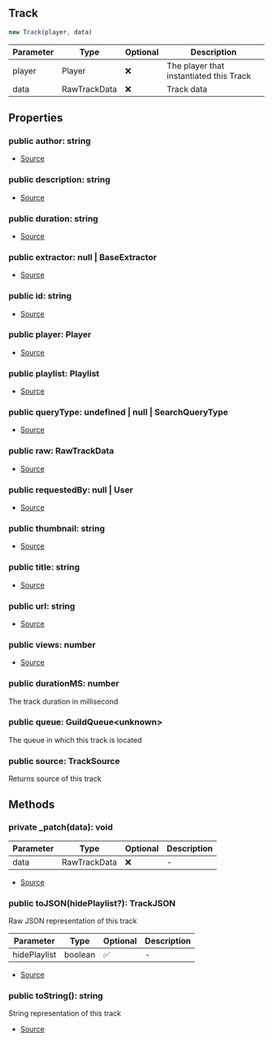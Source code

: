 ## Track

```typescript
new Track(player, data)
```
| Parameter | Type | Optional | Description |
| ----------- | ----------- | ----------- | ----------- |
| player | Player | ❌ | The player that instantiated this Track |
| data | RawTrackData | ❌ | Track data |

## Properties
### public  author: string
- [Source](https://github.com/Androz2091/discord-player/blob/4177c53/packages/discord-player/src/Structures/Track.ts#L14)
### public  description: string
- [Source](https://github.com/Androz2091/discord-player/blob/4177c53/packages/discord-player/src/Structures/Track.ts#L13)
### public  duration: string
- [Source](https://github.com/Androz2091/discord-player/blob/4177c53/packages/discord-player/src/Structures/Track.ts#L17)
### public  extractor: null \| BaseExtractor
- [Source](https://github.com/Androz2091/discord-player/blob/4177c53/packages/discord-player/src/Structures/Track.ts#L25)
### public  id: string
- [Source](https://github.com/Androz2091/discord-player/blob/4177c53/packages/discord-player/src/Structures/Track.ts#L26)
### public  player: Player
- [Source](https://github.com/Androz2091/discord-player/blob/4177c53/packages/discord-player/src/Structures/Track.ts#L11)
### public  playlist: Playlist
- [Source](https://github.com/Androz2091/discord-player/blob/4177c53/packages/discord-player/src/Structures/Track.ts#L20)
### public  queryType: undefined \| null \| SearchQueryType
- [Source](https://github.com/Androz2091/discord-player/blob/4177c53/packages/discord-player/src/Structures/Track.ts#L21)
### public  raw: RawTrackData
- [Source](https://github.com/Androz2091/discord-player/blob/4177c53/packages/discord-player/src/Structures/Track.ts#L22)
### public  requestedBy: null \| User
- [Source](https://github.com/Androz2091/discord-player/blob/4177c53/packages/discord-player/src/Structures/Track.ts#L19)
### public  thumbnail: string
- [Source](https://github.com/Androz2091/discord-player/blob/4177c53/packages/discord-player/src/Structures/Track.ts#L16)
### public  title: string
- [Source](https://github.com/Androz2091/discord-player/blob/4177c53/packages/discord-player/src/Structures/Track.ts#L12)
### public  url: string
- [Source](https://github.com/Androz2091/discord-player/blob/4177c53/packages/discord-player/src/Structures/Track.ts#L15)
### public  views: number
- [Source](https://github.com/Androz2091/discord-player/blob/4177c53/packages/discord-player/src/Structures/Track.ts#L18)
### public  durationMS: number
The track duration in millisecond
### public  queue: GuildQueue\<unknown>
The queue in which this track is located
### public  source: TrackSource
Returns source of this track
## Methods
### private  _patch(data): void
| Parameter | Type | Optional | Description |
| ----------- | ----------- | ----------- | ----------- |
| data | RawTrackData | ❌ | - |


- [Source](https://github.com/Androz2091/discord-player/blob/4177c53/packages/discord-player/src/Structures/Track.ts#L118)
### public  toJSON(hidePlaylist?): TrackJSON
Raw JSON representation of this track




| Parameter | Type | Optional | Description |
| ----------- | ----------- | ----------- | ----------- |
| hidePlaylist | boolean | ✅ | - |


- [Source](https://github.com/Androz2091/discord-player/blob/4177c53/packages/discord-player/src/Structures/Track.ts#L177)
### public  toString(): string
String representation of this track





- [Source](https://github.com/Androz2091/discord-player/blob/4177c53/packages/discord-player/src/Structures/Track.ts#L169)